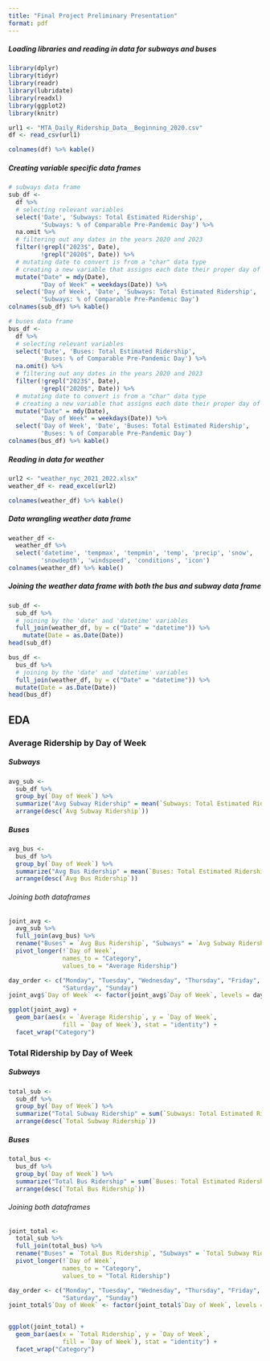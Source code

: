 ```yaml
---
title: "Final Project Preliminary Presentation"
format: pdf
---
```



##### Loading libraries and reading in data for subways and buses

```r
library(dplyr)
library(tidyr)
library(readr)
library(lubridate)
library(readxl)
library(ggplot2)
library(knitr)
```


```r
url1 <- "MTA_Daily_Ridership_Data__Beginning_2020.csv"
df <- read_csv(url1)

colnames(df) %>% kable()
```


##### Creating variable specific data frames

```r
# subways data frame 
sub_df <-
  df %>%
  # selecting relevant variables
  select('Date', 'Subways: Total Estimated Ridership', 
         'Subways: % of Comparable Pre-Pandemic Day') %>%
  na.omit %>%
  # filtering out any dates in the years 2020 and 2023
  filter(!grepl("2023$", Date),
         !grepl("2020$", Date)) %>%
  # mutating date to convert is from a "char" data type
  # creating a new variable that assigns each date their proper day of the week
  mutate("Date" = mdy(Date),
         "Day of Week" = weekdays(Date)) %>%
  select('Day of Week', 'Date', 'Subways: Total Estimated Ridership',
         'Subways: % of Comparable Pre-Pandemic Day')
colnames(sub_df) %>% kable()
```

```r
# buses data frame
bus_df <-
  df %>%
  # selecting relevant variables
  select('Date', 'Buses: Total Estimated Ridership', 
         'Buses: % of Comparable Pre-Pandemic Day') %>%
  na.omit() %>%
  # filtering out any dates in the years 2020 and 2023
  filter(!grepl("2023$", Date),
         !grepl("2020$", Date)) %>%
  # mutating date to convert is from a "char" data type
  # creating a new variable that assigns each date their proper day of the week
  mutate("Date" = mdy(Date),
         "Day of Week" = weekdays(Date)) %>%
  select('Day of Week', 'Date', 'Buses: Total Estimated Ridership', 
         'Buses: % of Comparable Pre-Pandemic Day')
colnames(bus_df) %>% kable()

```


##### Reading in data for weather


```r
url2 <- "weather_nyc_2021_2022.xlsx"
weather_df <- read_excel(url2)

colnames(weather_df) %>% kable()
```


##### Data wrangling weather data frame


```r
weather_df <-
  weather_df %>%
  select('datetime', 'tempmax', 'tempmin', 'temp', 'precip', 'snow', 
         'snowdepth', 'windspeed', 'conditions', 'icon')
colnames(weather_df) %>% kable()

```


##### Joining the weather data frame with both the bus and subway data frame


```r
sub_df <-
  sub_df %>%
  # joining by the 'date' and 'datetime' variables
  full_join(weather_df, by = c("Date" = "datetime")) %>%
    mutate(Date = as.Date(Date))
head(sub_df)
```

```r
bus_df <-
  bus_df %>%
  # joining by the 'date' and 'datetime' variables
  full_join(weather_df, by = c("Date" = "datetime")) %>%
  mutate(Date = as.Date(Date))
head(bus_df)
```


## EDA


### Average Ridership by Day of Week


##### Subways


```r
avg_sub <-
  sub_df %>%
  group_by(`Day of Week`) %>%
  summarize("Avg Subway Ridership" = mean(`Subways: Total Estimated Ridership`)) %>%
  arrange(desc(`Avg Subway Ridership`))

```


##### Buses


```r
avg_bus <-
  bus_df %>%
  group_by(`Day of Week`) %>%
  summarize("Avg Bus Ridership" = mean(`Buses: Total Estimated Ridership`)) %>%
  arrange(desc(`Avg Bus Ridership`))

```

###### Joining both dataframes

```r
joint_avg <-
  avg_sub %>%
  full_join(avg_bus) %>%
  rename("Buses" = `Avg Bus Ridership`, "Subways" = `Avg Subway Ridership`) %>%
  pivot_longer(!`Day of Week`,
               names_to = "Category",
               values_to = "Average Ridership")

day_order <- c("Monday", "Tuesday", "Wednesday", "Thursday", "Friday", 
               "Saturday", "Sunday")
joint_avg$`Day of Week` <- factor(joint_avg$`Day of Week`, levels = day_order)

ggplot(joint_avg) +
  geom_bar(aes(x = `Average Ridership`, y = `Day of Week`,
               fill = `Day of Week`), stat = "identity") +
  facet_wrap("Category")

```



### Total Ridership by Day of Week


##### Subways


```r
total_sub <-
  sub_df %>%
  group_by(`Day of Week`) %>%
  summarize("Total Subway Ridership" = sum(`Subways: Total Estimated Ridership`)) %>%
  arrange(desc(`Total Subway Ridership`))

```


##### Buses


```r
total_bus <-
  bus_df %>%
  group_by(`Day of Week`) %>%
  summarize("Total Bus Ridership" = sum(`Buses: Total Estimated Ridership`)) %>%
  arrange(desc(`Total Bus Ridership`))

```


###### Joining both dataframes


```r
joint_total <-
  total_sub %>%
  full_join(total_bus) %>%
  rename("Buses" = `Total Bus Ridership`, "Subways" = `Total Subway Ridership`) %>%
  pivot_longer(!`Day of Week`,
               names_to = "Category",
               values_to = "Total Ridership")

day_order <- c("Monday", "Tuesday", "Wednesday", "Thursday", "Friday", 
               "Saturday", "Sunday")
joint_total$`Day of Week` <- factor(joint_total$`Day of Week`, levels = day_order)


ggplot(joint_total) +
  geom_bar(aes(x = `Total Ridership`, y = `Day of Week`,
               fill = `Day of Week`), stat = "identity") +
  facet_wrap("Category")
```

